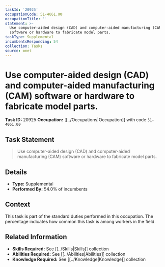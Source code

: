 ```yaml
---
taskId: '20925'
occupationCode: 51-4061.00
occupationTitle: ''
statement: >-
  Use computer-aided design (CAD) and computer-aided manufacturing (CAM)
  software or hardware to fabricate model parts.
taskType: Supplemental
incumbentsResponding: 54
collection: Tasks
source: onet
---
```

# Use computer-aided design (CAD) and computer-aided manufacturing (CAM) software or hardware to fabricate model parts.

**Task ID:** 20925
**Occupation:** [[../Occupations|Occupation]] with code `51-4061.00`

## Task Statement

> Use computer-aided design (CAD) and computer-aided manufacturing (CAM) software or hardware to fabricate model parts.

## Details

- **Type:** Supplemental
- **Performed By:** 54.0% of incumbents

## Context

This task is part of the standard duties performed in this occupation. The percentage indicates how common this task is among workers in the field.

## Related Information

- **Skills Required:** See [[../Skills|Skills]] collection
- **Abilities Required:** See [[../Abilities|Abilities]] collection
- **Knowledge Required:** See [[../Knowledge|Knowledge]] collection
